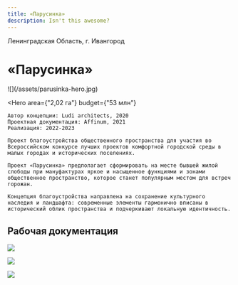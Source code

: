 ```yaml
---
title: «Парусинка»
description: Isn't this awesome?
---
```


<AffinumLogo />

Ленинградская Область, г. Ивангород

# «Парусинка»

<Wide>
    ![](/assets/parusinka-hero.jpg)
</Wide>

<Hero
    area={"2,02 га"}
    budget={"53 млн"}
>
    Автор концепции: Ludi architects, 2020  
    Проектная документация: Affinum, 2021  
    Реализация: 2022-2023  

    Проект благоустройства общественного пространства для участия во Всероссийском конкурсе лучших проектов комфортной городской среды в малых городах и исторических поселениях.

    Проект «Парусинка» предполагает сформировать на месте бывшей жилой слободы при мануфактурах яркое и насыщенное функциями и зонами общественное пространство, которое станет популярным местом для встреч горожан.

    Концепция благоустройства направлена на сохранение культурного наследия и ландшафта: современные элементы гармонично вписаны в исторический облик пространства и подчеркивают локальную идентичность.
</Hero>

## Рабочая документация

![](/assets/parusinka-00.jpg)

![](/assets/parusinka-01.jpg)

![](/assets/parusinka-02.jpg)

